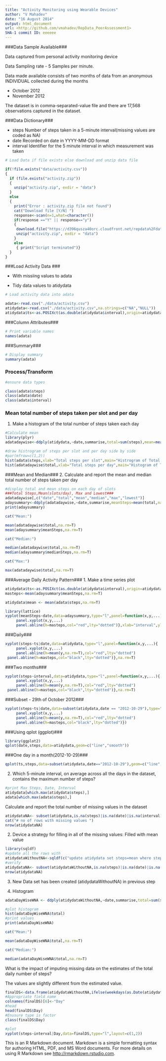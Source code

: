 ```yaml
---
title: "Activity Monitoring using Wearable Devices"
author: "V Mahadev"
date: "16 August 2014"
output: html_document
url: <http://github.com/vmahadev/RepData_PeerAssessment1>
SHA-1 commit ID: eeeeee
---
```

 
###Data Sample Available### 

Data captured from personal activity monitoring device

Data Sampling rate - 5 Samples per minute.

Data made available consists of two months of data from an anonymous INDIVIDUAL collected during the months

- October 2012
- November 2012

The dataset is in comma-separated-value file and there are 17,568 observations captured in the dataset.

###Data Dictionary### 

 - steps
    Number of steps taken in a 5-minute interval(missing values are coded as NA)
 - date 
    Recorded on date in YYYY-MM-DD format
 - interval 
   Identifier for the 5 minute interval in which measurement was taken

```r
# Load Data if file exists else download and unzip data file 

if(!file.exists("data/activity.csv"))
{
  if (file.exists("activity.zip"))
  {
    unzip("activity.zip", exdir = "data")
  }
  else
  {
    print("Error : activity.zip file not found")
    cat("Download file [Y/N] ")
    response<-scan(n=1,what=character())
    if(response =="Y" || response=="y")
    {
     download.file("https://d396qusza40orc.cloudfront.net/repdata%2Fdata%2Factivity.zip",destfile="activity.zip",method="curl")
     unzip("activity.zip", exdir = "data")
    }
    else
     { print("Script terminated")}
  } 
}
```

###Load Activity Data ###
  
  - With missiing values to adata
  
  - Tidy data values to atidydata
  
```r

# Load activity data into adata

adata<-read.csv("./data/activity.csv")
atidydata<-read.csv("./data/activity.csv",na.strings=c("NA","NULL"))
atidydata$ts<-as.POSIXct(as.double(atidydata$interval),origin=atidydata$date)

```

###Column Attributes###

```r
# Print variable names
names(adata)
```

###Summary###
```r
# Display summary
summary(adata)
```

### Process/Transform ###

```r
#ensure data types

class(adata$steps)
class(adata$date)
class(adata$interval)

```

### Mean total number of steps taken per slot and per day###
1. Make a histogram of the total number of steps taken each day
```r
#Calculate mean
library(plyr)
adatadaywise<-ddply(atidydata,~date,summarise,total=sum(steps),mean=mean(steps),median=median(steps),max=max(steps),lowest=min(steps))

#draw histrogram of steps per slot and per day side by side  
#par(mfrow=c(1,2))
hist(adata$steps,xlab="Total steps per slot",main="Histrogram of Total number of steps taken per slot")
hist(adatadaywise$total,xlab="Total steps per day",main="Histogram of Total Number of Steps taken each day")
```

###Mean and Median###
2. Calculate and report the mean and median total number of steps taken per day

```r
#display total and mean steps on each day of slots
###Total Steps,Mean(slots/day), Max and Lowest###
adatadaywise[,c("date","total","mean","median","max","lowest")]
adaysummary<-ddply(adatadaywise,~date,summarise,meanSteps=mean(total,na.rm=T),medianSteps=median(total,na.rm=T))
print(adaysummary)
```

```r
cat("Mean:")
```
```r
mean(adatadaywise$total,na.rm=T)
mean(adaysummary$meanSteps,na.rm=T)
```

```r
cat("Median:")
```
```r
median(adatadaywise$total,na.rm=T)
median(adaysummary$medianSteps,na.rm=T)

```

```r
cat("Max:")
```
```r
max(adatadaywise$total,na.rm=T)
```
###Average Daily Activity Pattern###
1. Make a time series plot
   
```r

atidydata$ts<-as.POSIXct(as.double(atidydata$interval),origin=atidydata$date)
masteps<-mean(adaysummary$meanSteps,na.rm=T)

atidydata$mean <- mean(adata$steps,na.rm=T)

library(lattice)
xyplot(meanSteps~date,data=adaysummary,type="l",panel=function(x,y,...){
     panel.xyplot(x,y,...)
     panel.abline(h=masteps,col="red",lty="dotted")},xlab="interval",ylab="Avg Steps")

```

###Daily###

```r

xyplot(steps~ts|date,data=atidydata,type="l",panel=function(x,y,...){
     panel.xyplot(x,y,...)
     panel.abline(h=mean(y,na.rm=T),col="red",lty="dotted")
 panel.abline(h=masteps,col="black",lty="dotted")},na.rm=T)
```

###Two months###

```r
xyplot(steps~interval,data=atidydata,type="l",panel=function(x,y,...){
     panel.xyplot(x,y,...)
     panel.abline(h=mean(y,na.rm=T),col="red",lty="dotted")
 panel.abline(h=masteps,col="black",lty="dotted")},na.rm=T)
```

###Subset - 29th of October 2012###

```r
xyplot(steps~ts|date,data=subset(atidydata,date == "2012-10-29"),type="l",panel=function(x,y,...){
     panel.xyplot(x,y,...)
     panel.abline(h=mean(y,na.rm=T),col="red",lty="dotted")
     panel.abline(h=masteps,col="black",lty="dotted")})
```

###Using qplot (ggplot)###

```r

library(ggplot2)
qplot(date,steps,data=atidydata,geom=c("line","smooth"))

```

###One day in a month(2012-10-29)###

```r

qplot(ts,steps,data=subset(atidydata,date=="2012-10-29"),geom=c("line","smooth"))


```

2. Which 5-minute interval, on average across all the days in the dataset, contains the maximum number of steps?

```r

#print Max Steps, Date, Interval
atidydata[which.max(atidydata$steps),]
adata[which.max(adata$steps),]

```

Calculate and report the total number of missing values in the dataset

```r
atidydataNA<- subset(atidydata,is.na(steps)|is.na(date)|is.na(interval))
cat("# no of rows with missing values ")
nrow(atidydataNA)
```

2. Device a strategy for filling in all of the missing values: Filled with mean value
   
   
```r
library(sqldf)
#update all the rows with 
atidydataWithoutNA<-sqldf(c("update atidydata set steps=mean where steps is null","select * from atidydata"))
#verify 
atidydataNA<- subset(atidydataWithoutNA,is.na(steps)|is.na(date)|is.na(interval))
nrow(atidydataNA)
```
3. New Data set has been created (atidydataWithoutNA) in previous step

4. Histogram 

```r

adataDayWiseWNA <- ddply(atidydataWithoutNA,~date,summarise,total=sum(steps),mean=mean(steps),median=median(steps),max=max(steps),lowest=min(steps))

#plot histogram
hist(adataDayWiseWNA$total)
#print values 
print(adataDayWiseWNA)

```

```r
cat("Mean:")
```
```r
mean(adataDayWiseWNA$total,na.rm=T)
```

```r
cat("Median:")
```
```r
median(adataDayWiseWNA$total,na.rm=T)
```

What is the impact of imputing missing data on the estimates of the total daily number of steps?

The values are slightly different from the estimated value.

```r
finalDS<-data.frame(atidydataWithoutNA,ifelse(weekdays(as.Date(atidydataWithoutNA$date)) %in% c("Sunday","Saturday"),"Weekend","Weekday"))
#Appropriate field name
colnames(finalDS)[6]<-"Day"
#head
head(finalDS$Day)
#Enusure type is factor
class(finalDS$Day)

#plot
xyplot(steps~interval|Day,data=finalDS,type="l",layout=c(1,2))
```





This is an R Markdown document. Markdown is a simple formatting syntax for authoring HTML, PDF, and MS Word documents. For more details on using R Markdown see <http://rmarkdown.rstudio.com>.

